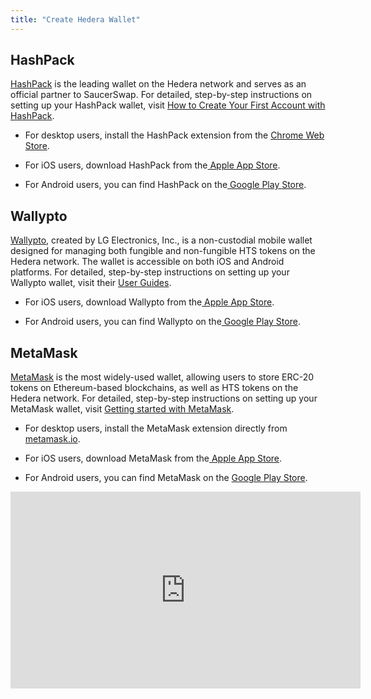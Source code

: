 ```yaml
---
title: "Create Hedera Wallet"
---
```


## HashPack

[HashPack](https://www.hashpack.app/) is the leading wallet on the Hedera network and serves as an official partner to SaucerSwap. For detailed, step-by-step instructions on setting up your HashPack wallet, visit [How to Create Your First Account with HashPack](https://www.hashpack.app/post/how-to-create-your-first-account-with-hashpack).

* For desktop users, install the HashPack extension from the [Chrome Web Store](https://chrome.google.com/webstore/detail/hashpack/gjagmgiddbbciopjhllkdnddhcglnemk).

* For iOS users, download HashPack from the[ Apple App Store](https://apps.apple.com/us/app/hashpack/id6444389849).

* For Android users, you can find HashPack on the[ Google Play Store](https://play.google.com/store/apps/details?id=app.hashpack.wallet.twa).

## Wallypto

[Wallypto](https://wallypto.io/main), created by LG Electronics, Inc., is a non-custodial mobile wallet designed for managing both fungible and non-fungible HTS tokens on the Hedera network. The wallet is accessible on both iOS and Android platforms. For detailed, step-by-step instructions on setting up your Wallypto wallet, visit their [User Guides](https://wallypto.io/guides).

* For iOS users, download Wallypto from the[ Apple App Store](https://apps.apple.com/us/app/wallypto-blockchain-wallet/id1639302472).

* For Android users, you can find Wallypto on the[ Google Play Store](https://play.google.com/store/apps/details?id=xyz.wallypto\&hl=en_CA\&gl=US\&pli=1).

## MetaMask

[MetaMask](https://metamask.io/) is the most widely-used wallet, allowing users to store ERC-20 tokens on Ethereum-based blockchains, as well as HTS tokens on the Hedera network. For detailed, step-by-step instructions on setting up your MetaMask wallet, visit [Getting started with MetaMask](https://support.metamask.io/hc/en-us/articles/360015489531-Getting-started-with-MetaMask).

* For desktop users, install the MetaMask extension directly from [metamask.io](https://metamask.io/).

* For iOS users, download MetaMask from the[ Apple App Store](https://apps.apple.com/us/app/metamask-blockchain-wallet/id1438144202?_branch_match_id=1235424007731302813&_branch_referrer=H4sIAAAAAAAAA8soKSkottLXz00tScxNLM7WSywo0MvJzMvWL8529DB2SnSztAQA5G46IyQAAAA%3D).

* For Android users, you can find MetaMask on the [Google Play Store](https://play.google.com/store/apps/details?id=io.metamask\&hl=en_US\&ref=producthunt&_branch_match_id=1235424007731302813&_branch_referrer=H4sIAAAAAAAAA8soKSkottLXz00tScxNLM7WSywo0MvJzMvWT6ooz3a1yHeztAQA%2FOIqTSQAAAA%3D).

<Frame caption="SaucerSwap V2 MetaMask Tutorial">
  <iframe width="560" height="315" src="https://www.youtube.com/embed/4ws6TZSpou4" title="YouTube video player" frameBorder="0" allow="accelerometer; autoPlay; clipboard-write; encrypted-media; gyroscope; picture-in-picture" allowFullScreen />
</Frame>
    
### RPC

<Info>
  When first connecting your MetaMask account to Hedera, you will need to add a JSON-RPC relay to enable communication between MetaMask and Hedera.
</Info>

You have two options for this:

1. Use [ChainList](https://chainlist.org/chain/295) to effortlessly add the Hashio RPC, which is maintained by Swirlds Labs.

2. Manually input the required information for the JSON-RPC relay.

   * **Network Name:** Hedera Mainnet

   * **RPC URL:** [https://mainnet.hashio.io/api](https://mainnet.hashio.io/api)

   * **Chain ID:** 295

   * **Currency Symbol:** HBAR

   * **Block Explorer URL:** [https://hashscan.io/mainnet/dashboard](https://hashscan.io/mainnet/dashboard)

Either way, this step is crucial for interaction between MetaMask and Hedera.